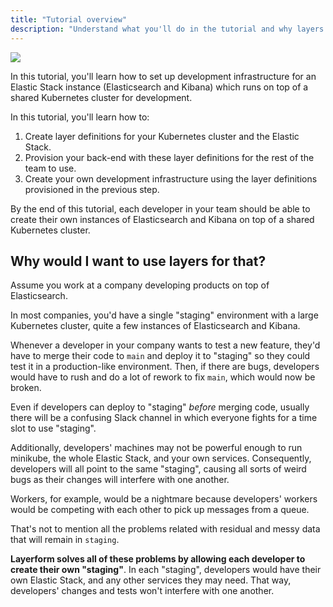 ```yaml
---
title: "Tutorial overview"
description: "Understand what you'll do in the tutorial and why layers matter."
---
```


<div className="flex justify-center items-center">
    <img src="./images/octopus-spawn.png" className="w-96" />
</div>

In this tutorial, you'll learn how to set up development infrastructure for an Elastic Stack instance (Elasticsearch and Kibana) which runs on top of a shared Kubernetes cluster for development.

In this tutorial, you'll learn how to:

1. Create layer definitions for your Kubernetes cluster and the Elastic Stack.
2. Provision your back-end with these layer definitions for the rest of the team to use.
3. Create your own development infrastructure using the layer definitions provisioned in the previous step.

By the end of this tutorial, each developer in your team should be able to create their own instances of Elasticsearch and Kibana on top of a shared Kubernetes cluster.

## Why would I want to use layers for that?

Assume you work at a company developing products on top of Elasticsearch.

In most companies, you'd have a single "staging" environment with a large Kubernetes cluster, quite a few instances of Elasticsearch and Kibana.

Whenever a developer in your company wants to test a new feature, they'd have to merge their code to `main` and deploy it to "staging" so they could test it in a production-like environment. Then, if there are bugs, developers would have to rush and do a lot of rework to fix `main`, which would now be broken.

Even if developers can deploy to "staging" _before_ merging code, usually there will be a confusing Slack channel in which everyone fights for a time slot to use "staging".

Additionally, developers' machines may not be powerful enough to run minikube, the whole Elastic Stack, and your own services. Consequently, developers will all point to the same "staging", causing all sorts of weird bugs as their changes will interfere with one another.

Workers, for example, would be a nightmare because developers' workers would be competing with each other to pick up messages from a queue.

That's not to mention all the problems related with residual and messy data that will remain in `staging`.

**Layerform solves all of these problems by allowing each developer to create their own "staging"**. In each "staging", developers would have their own Elastic Stack, and any other services they may need. That way, developers' changes and tests won't interfere with one another.
